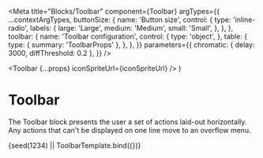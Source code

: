 


<Meta
  title="Blocks/Toolbar"
  component={Toolbar}
  argTypes={{
    ...contextArgTypes,
    buttonSize: {
      name: 'Button size',
      control: {
        type: 'inline-radio',
        labels: {
          large: 'Large',
          medium: 'Medium',
          small: 'Small',
        },
      },
    },
    toolbar: {
      name: 'Toolbar configuration',
      control: {
        type: 'object',
      },
      table: {
        type: { summary: 'ToolbarProps' },
      },
    },
  }}
  parameters={{
    chromatic: { delay: 3000, diffThreshold: 0.2 },
  }}
/>

  <Toolbar {...props} iconSpriteUrl={iconSpriteUrl} />
)

# Toolbar

The Toolbar block presents the user a set of actions laid-out horizontally. Any actions that can't be displayed on one line move to an overflow menu.

<Canvas withSource="none">
  <Story
    name="Toolbar"
    args={{
      themeName: 'light',
      accentScheme: 'teams',
      toolbar: {
        menu: [
          {
            type: 'action',
            actionId: 'font',
            label: 'Font',
            iconOnly: true,
            icon: 'text_font',
          },
          {
            type: 'action',
            actionId: 'code',
            label: 'Code',
            iconOnly: true,
            icon: 'code',
          },
          {
            type: 'action',
            actionId: 'eye',
            label: 'Eye',
            iconOnly: true,
            icon: 'eye',
          },
          {
            type: 'action',
            actionId: 'stack',
            label: 'Respond',
            iconOnly: false,
            icon: 'stack',
          },
          {
            type: 'action',
            actionId: 'heart',
            label: 'Connect',
            iconOnly: false,
            icon: 'heart',
          },
          {
            type: 'action',
            actionId: 'accessibility',
            label: 'Include',
            iconOnly: false,
            icon: 'accessibility',
          },
          {
            type: 'action',
            actionId: 'chat',
            label: 'Chat',
            iconOnly: true,
            icon: 'chat',
          },
          {
            type: 'action',
            actionId: 'moon',
            label: 'Moon',
            iconOnly: true,
            icon: 'weather_moon',
          },
          {
            type: 'action',
            actionId: 'cat',
            label: 'Cat',
            iconOnly: true,
            icon: 'animal_cat',
          },
          {
            type: 'action',
            actionId: 'clock',
            label: 'Clock',
            iconOnly: false,
            icon: 'clock',
          },
          {
            type: 'action',
            actionId: 'origami',
            label: 'Origami',
            iconOnly: false,
            icon: 'send',
          },
          {
            type: 'action',
            actionId: 'tools',
            label: 'Tools',
            iconOnly: false,
            icon: 'wrench',
          },
        ],
      },
    }}
  >
    {seed(1234) || ToolbarTemplate.bind({})}
  </Story>
</Canvas>

<ArgsTable story="Toolbar" />
